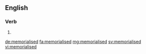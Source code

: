 ==English==

===Verb===
{{head|en|verb form}}

# {{en-past of|memorialise}}

[[de:memorialised]]
[[fa:memorialised]]
[[mg:memorialised]]
[[sv:memorialised]]
[[vi:memorialised]]